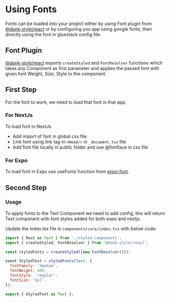 
<Meta title="Overview/Fonts" />

# Using Fonts

Fonts can be loaded into your project either by using Font plugin from [@dank-style/react]("https://dank.style/") or by configuring you app using google fonts, then directly using the font in gluestack config file.

## Font Plugin

[@dank-style/react]("https://dank.style/") exports `createStyled` and `FontResolver` functions which takes any Component as first parameter and applies the passed font with given font Weight, Size, Style to the component.

## First Step

For the font to work, we need to load that font in that app.

### For NextJs

To load font in NextJs

- Add import of font in global css file
- Link font using link tag in `<Head/>` in `_document.tsx` file
- Add font file locally in public folder and use @fontface in css file

### For Expo

To load font in Expo use useFonts function from [expo-font]("https://docs.expo.dev/guides/using-custom-fonts/#using-a-custom-font").

## Second Step

### Usage

To apply fonts to the Text Component we need to add config, this will return Text component with font styles added for both expo and nextjs.

Update the index.tsx file in `components/core/index.tsx` with below code:

```jsx
import { Root as Text } from './styled-components';
import { createStyled, FontResolver } from '@dank-style/react';

const styledFonts = createStyled([new FontResolver()]);

const StyledText = styledFonts(Text, {
  fontFamily: 'Smokum',
  fontWeight: 400,
  fontStyle: 'regular',
  fontSize: '$xl',
});

export { StyledText as Text };
```
